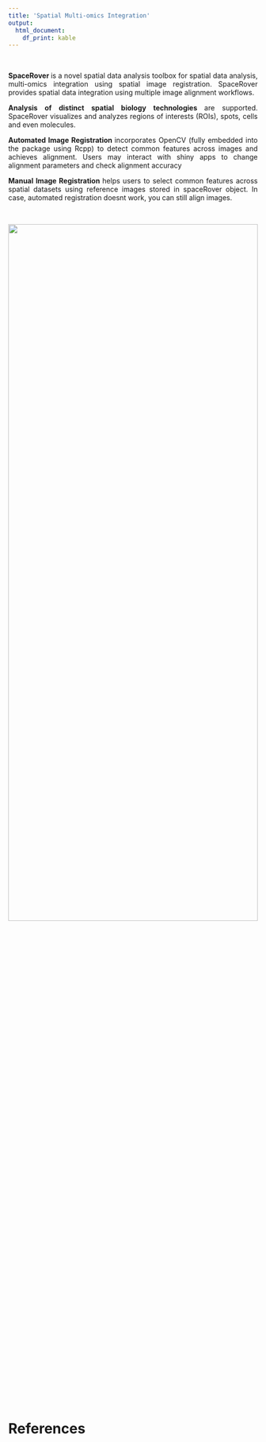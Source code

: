 ```yaml
---
title: 'Spatial Multi-omics Integration'
output:
  html_document:
    df_print: kable
---
```


<br>

<p style="text-align: justify">
<strong> SpaceRover </strong> is a novel spatial data analysis toolbox for spatial data analysis, multi-omics integration using spatial image registration. SpaceRover provides spatial data integration using multiple image alignment workflows.  
</p>

<p style="text-align: justify">
<strong> Analysis of distinct spatial biology technologies </strong> are supported. SpaceRover visualizes and analyzes regions of interests (ROIs), spots, cells and even molecules. 
</p>

<p style="text-align: justify">
<strong> Automated Image Registration </strong> incorporates OpenCV (fully embedded into the package using Rcpp) to detect common features across images and achieves alignment. Users may interact with shiny apps to change alignment parameters and check alignment accuracy
</p>

<p style="text-align: justify">
<strong> Manual Image Registration </strong> helps users to select common features across spatial datasets using reference images stored in spaceRover object. In case, automated registration doesnt work, you can still align images.
</p>

<br>

<tr>
  <td><img width="100%" height="60%" src="image/spacerover.png" class="center"></td>
</tr>

<br>

# References

